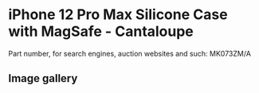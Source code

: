 
# iPhone 12 Pro Max Silicone Case with MagSafe - Cantaloupe

Part number, for search engines, auction websites and such: MK073ZM/A

## Image gallery

<div style={{ width: "768px" }}>
  <GalleryComponent
    images={[
      {
        original: "/everysource/MK073.webp",
        thumbnail: "/everypreview/MK073.webp",
      },
      {
        original: "/everysource/MK073_AV1.webp",
        thumbnail: "/everypreview/MK073_AV1.webp",
      },
      {
        original: "/everysource/MK073_AV2.webp",
        thumbnail: "/everypreview/MK073_AV2.webp",
      },
      {
        original: "/everysource/MK073_AV3.webp",
        thumbnail: "/everypreview/MK073_AV3.webp",
      }
    ]}
  />
</div>